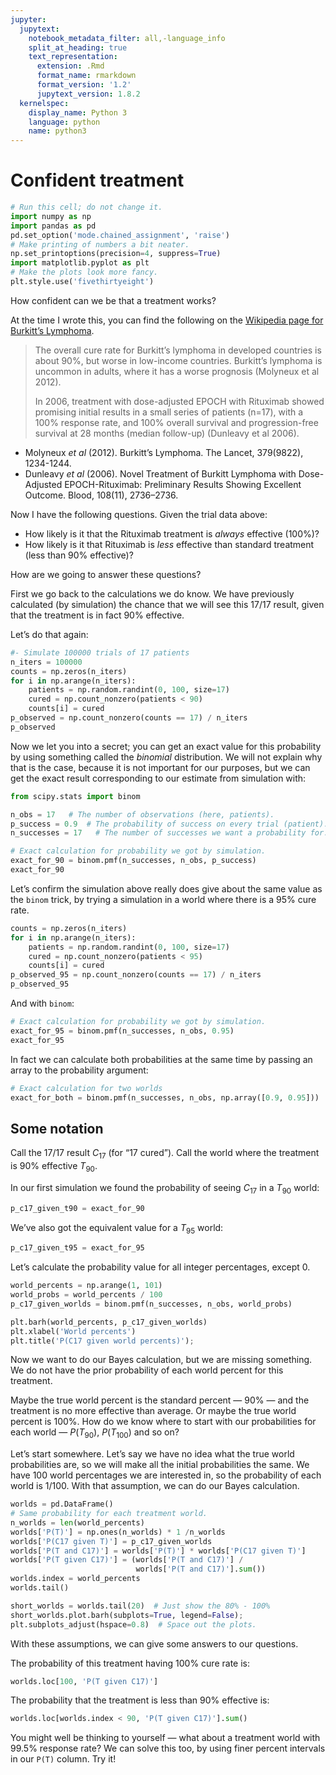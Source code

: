 ```yaml
---
jupyter:
  jupytext:
    notebook_metadata_filter: all,-language_info
    split_at_heading: true
    text_representation:
      extension: .Rmd
      format_name: rmarkdown
      format_version: '1.2'
      jupytext_version: 1.8.2
  kernelspec:
    display_name: Python 3
    language: python
    name: python3
---
```


# Confident treatment

```python
# Run this cell; do not change it.
import numpy as np
import pandas as pd
pd.set_option('mode.chained_assignment', 'raise')
# Make printing of numbers a bit neater.
np.set_printoptions(precision=4, suppress=True)
import matplotlib.pyplot as plt
# Make the plots look more fancy.
plt.style.use('fivethirtyeight')
```

How confident can we be that a treatment works?

At the time I wrote this, you can find the following on the [Wikipedia page
for Burkitt's
Lymphoma](https://en.wikipedia.org/wiki/Burkitt%27s_lymphoma#Prognosis).

> The overall cure rate for Burkitt's lymphoma in developed countries is
> about 90%, but worse in low-income countries. Burkitt's lymphoma is
> uncommon in adults, where it has a worse prognosis (Molyneux et al 2012).
>
> In 2006, treatment with dose-adjusted EPOCH with Rituximab showed
> promising initial results in a small series of patients (n=17), with
> a 100% response rate, and 100% overall survival and progression-free
> survival at 28 months (median follow-up) (Dunleavy et al 2006).

* Molyneux *et al* (2012). Burkitt's Lymphoma.  The Lancet, 379(9822),
  1234-1244.
* Dunleavy *et al* (2006). Novel Treatment of Burkitt Lymphoma with
  Dose-Adjusted EPOCH-Rituximab: Preliminary Results Showing Excellent Outcome.
  Blood, 108(11), 2736–2736.

Now I have the following questions.  Given the trial data above:

* How likely is it that the Rituximab treatment is *always* effective (100%)?
* How likely is it that Rituximab is *less* effective than standard treatment
  (less than 90% effective)?

How are we going to answer these questions?

First we go back to the calculations we do know.  We have previously
calculated (by simulation) the chance that we will see this 17/17 result,
given that the treatment is in fact 90% effective.

Let's do that again:

```python
#- Simulate 100000 trials of 17 patients
n_iters = 100000
counts = np.zeros(n_iters)
for i in np.arange(n_iters):
    patients = np.random.randint(0, 100, size=17)
    cured = np.count_nonzero(patients < 90)
    counts[i] = cured
p_observed = np.count_nonzero(counts == 17) / n_iters
p_observed
```

Now we let you into a secret; you can get an exact value for this probability by using something called the *binomial* distribution.   We will not explain why that is the case, because it is not important for our purposes, but we can get the exact result corresponding to our estimate from simulation with:

```python
from scipy.stats import binom

n_obs = 17   # The number of observations (here, patients).
p_success = 0.9  # The probability of success on every trial (patient).
n_successes = 17   # The number of successes we want a probability for.

# Exact calculation for probability we got by simulation.
exact_for_90 = binom.pmf(n_successes, n_obs, p_success)
exact_for_90
```

Let's confirm the simulation above really does give about the same value as
the `binom` trick, by trying a simulation in a world where there is a 95% cure rate.

```python
counts = np.zeros(n_iters)
for i in np.arange(n_iters):
    patients = np.random.randint(0, 100, size=17)
    cured = np.count_nonzero(patients < 95)
    counts[i] = cured
p_observed_95 = np.count_nonzero(counts == 17) / n_iters
p_observed_95
```

And with `binom`:

```python
# Exact calculation for probability we got by simulation.
exact_for_95 = binom.pmf(n_successes, n_obs, 0.95)
exact_for_95
```

In fact we can calculate both probabilities at the same time by passing an array to the probability argument:

```python
# Exact calculation for two worlds
exact_for_both = binom.pmf(n_successes, n_obs, np.array([0.9, 0.95]))
```

## Some notation

Call the 17/17 result $C_{17}$ (for "17 cured").  Call the world where the
treatment is 90% effective $T_{90}$.

In our first simulation we found the probability of seeing $C_{17}$ in a $T_{90}$ world:

```python
p_c17_given_t90 = exact_for_90
```

We've also got the equivalent value for a $T_{95}$ world:

```python
p_c17_given_t95 = exact_for_95
```

Let's calculate the probability value for all integer percentages, except 0.

```python
world_percents = np.arange(1, 101)
world_probs = world_percents / 100
p_c17_given_worlds = binom.pmf(n_successes, n_obs, world_probs)
```

```python
plt.barh(world_percents, p_c17_given_worlds)
plt.xlabel('World percents')
plt.title('P(C17 given world percents)');
```

Now we want to do our Bayes calculation, but we are missing something.  We do
not have the prior probability of each world percent for this treatment.

Maybe the true world percent is the standard percent — 90% — and the treatment
is no more effective than average. Or maybe the true world percent is 100%.
How do we know where to start with our probabilities for each world —
$P(T_{90})$, $P(T_{100})$ and so on?

Let's start somewhere.  Let's say we have no idea what the true world
probabilities are, so we will make all the initial probabilities the same.  We
have 100 world percentages we are interested in, so the probability of each world is 1/100.  With that assumption, we can do our Bayes calculation.

```python
worlds = pd.DataFrame()
# Same probability for each treatment world.
n_worlds = len(world_percents)
worlds['P(T)'] = np.ones(n_worlds) * 1 /n_worlds
worlds['P(C17 given T)'] = p_c17_given_worlds
worlds['P(T and C17)'] = worlds['P(T)'] * worlds['P(C17 given T)']
worlds['P(T given C17)'] = (worlds['P(T and C17)'] /
                            worlds['P(T and C17)'].sum())
worlds.index = world_percents
worlds.tail()
```

```python
short_worlds = worlds.tail(20)  # Just show the 80% - 100%
short_worlds.plot.barh(subplots=True, legend=False);
plt.subplots_adjust(hspace=0.8)  # Space out the plots.
```

With these assumptions, we can give some answers to our questions.

The probability of this treatment having 100% cure rate is:

```python
worlds.loc[100, 'P(T given C17)']
```

The probability that the treatment is less than 90% effective is:

```python
worlds.loc[worlds.index < 90, 'P(T given C17)'].sum()
```

You might well be thinking to yourself — what about a treatment world with
99.5% response rate?   We can solve this too, by using finer percent intervals
in our `P(T)` column.  Try it!

